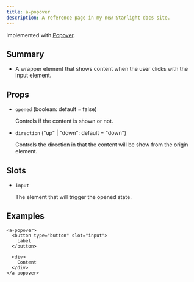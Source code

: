 ```yaml
---
title: a-popover
description: A reference page in my new Starlight docs site.
---
```



<Elements />

Implemented with [Popover](/sv-frontend-library/mono/components/popover).

## Summary

- A wrapper element that shows content when the user clicks with the input element.

## Props

- `opened` (boolean: default = false)

  Controls if the content is shown or not.

- `direction` ("up" | "down": default = "down")

  Controls the direction in that the content will be show from the origin element.

## Slots

- `input`

  The element that will trigger the opened state.

## Examples

```tsx
<a-popover>
  <button type="button" slot="input">
    Label
  </button>

  <div>
    Content
  </div>
</a-popover>
```
